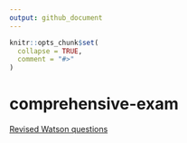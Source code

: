 ```yaml
---
output: github_document
---
```


<!-- README.md is generated from README.Rmd. Please edit that file -->

```r
knitr::opts_chunk$set(
  collapse = TRUE,
  comment = "#>"
)
```

# comprehensive-exam

[Revised Watson questions](./Watson/revised-answers-to-Watson-written-comprehensive_2021-12-11.html)
